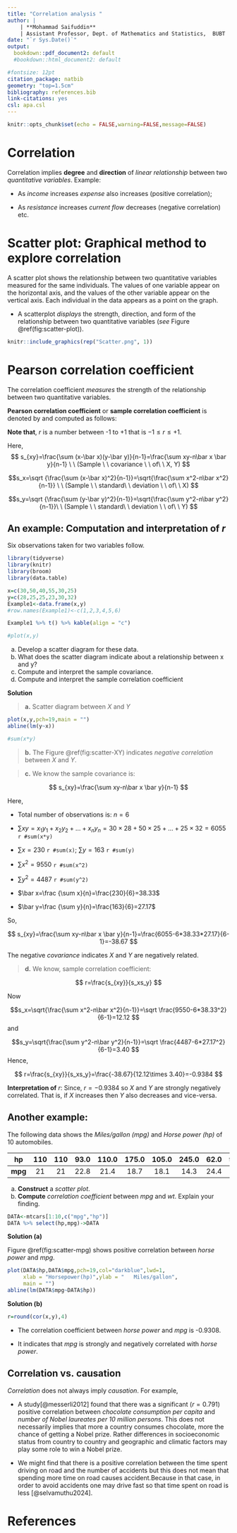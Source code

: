 ```yaml
---
title: "Correlation analysis "
author: |
    | **Mohammad Saifuddin**
    | Assistant Professor, Dept. of Mathematics and Statistics,  BUBT
date: "`r Sys.Date()`"
output: 
  bookdown::pdf_document2: default 
  #bookdown::html_document2: default

#fontsize: 12pt
citation_package: natbib
geometry: "top=1.5cm"
bibliography: references.bib
link-citations: yes
csl: apa.csl
---
```


\newpage

```r
knitr::opts_chunk$set(echo = FALSE,warning=FALSE,message=FALSE)
```

# Correlation

Correlation implies **degree** and **direction** of *linear relationship* between two *quantitative variables*. Example:

-   As *income* increases *expense* also increases (positive correlation);

-   As *resistance* increases *current flow* decreases (negative correlation) etc.

# Scatter plot: Graphical method to explore correlation

A scatter plot shows the relationship between two quantitative variables measured for the same individuals. The values of one variable appear on the horizontal axis, and the values of the other variable appear on the vertical axis. Each individual in the data appears as a point on the graph.

-   A scatterplot *displays* the strength, direction, and form of the relationship between two quantitative variables (*see* Figure \@ref(fig:scatter-plot)).

```r

knitr::include_graphics(rep("Scatter.png", 1))


```

# Pearson correlation coefficient

The correlation coefficient *measures* the strength of the relationship between two quantitative variables.

**Pearson correlation coefficient** or **sample correlation coefficient** is denoted by \textit {\textbf {r}} and computed as follows:

\begin{equation}
r=\frac{s_{xy}}{s_x s_y} \tag{1}
\end{equation}

**Note that**, $r$ is a number between -1 to +1 that is $-1\le r \le +1$.

Here, $$
s_{xy}=\frac{\sum (x-\bar x)(y-\bar y)}{n-1}=\frac{\sum xy-n\bar x \bar y}{n-1} \ \ (Sample \ \ covariance \ \ of\ \ X, Y)
$$

$$s_x=\sqrt {\frac{\sum (x-\bar x)^2}{n-1}}=\sqrt{\frac{\sum x^2-n\bar x^2}{n-1}} \ \ (Sample \ \ standard\ \ deviation \ \ of\ \ X)
$$

$$s_y=\sqrt {\frac{\sum (y-\bar y)^2}{n-1}}=\sqrt{\frac{\sum y^2-n\bar y^2}{n-1}}\ \ (Sample \ \ standard\ \ deviation \ \ of\ \ Y)
$$

## An example: Computation and interpretation of $r$

Six observations taken for two variables follow.

```r
library(tidyverse)
library(knitr)
library(broom)
library(data.table)

x=c(30,50,40,55,30,25)
y=c(28,25,25,23,30,32)
Example1<-data.frame(x,y)
#row.names(Example1)<-c(1,2,3,4,5,6)

Example1 %>% t() %>% kable(align = "c")

#plot(x,y)
```

a.  Develop a scatter diagram for these data.
b.  What does the scatter diagram indicate about a relationship between x and y?
c.  Compute and interpret the sample covariance.
d.  Compute and interpret the sample correlation coefficient

**Solution**

> **a.** Scatter diagram between $X$ and $Y$

```r
plot(x,y,pch=19,main = "")
abline(lm(y~x))

#sum(x*y)

```

> **b.** The Figure \@ref(fig:scatter-XY) indicates *negative correlation* between *X* and *Y*.

> **c.** We know the sample covariance is:

$$
s_{xy}=\frac{\sum xy-n\bar x \bar y}{n-1} 
$$

Here,

-   Total number of observations is: $n=6$

-   $\sum xy=x_1y_1+x_2y_2+...+x_ny_n=30\times 28+50\times 25+...+25\times 32=6055$ `r #sum(x*y)`

-   $\sum x=230$ `r #sum(x)`; $\sum y=163$ `r #sum(y)`

-   $\sum x^2=9550$ `r #sum(x^2)`

-   $\sum y^2=4487$ `r #sum(y^2)`

-   $\bar x=\frac {\sum x}{n}=\frac{230}{6}=38.33$

-   $\bar y=\frac {\sum y}{n}=\frac{163}{6}=27.17$

So,

$$
s_{xy}=\frac{\sum xy-n\bar x \bar y}{n-1}=\frac{6055-6*38.33*27.17}{6-1}=-38.67
$$

The negative *covariance* indicates $X$ and $Y$ are negatively related.

> **d.** We know, sample correlation coefficient:

$$
r=\frac{s_{xy}}{s_xs_y}
$$

Now

$$s_x=\sqrt{\frac{\sum x^2-n\bar x^2}{n-1}}=\sqrt \frac{9550-6*38.33^2}{6-1}=12.12
$$ and

$$s_y=\sqrt{\frac{\sum y^2-n\bar y^2}{n-1}}=\sqrt \frac{4487-6*27.17^2}{6-1}=3.40
$$ Hence,

$$
r=\frac{s_{xy}}{s_xs_y}=\frac{-38.67}{12.12\times 3.40}=-0.9384
$$

**Interpretation of** $r$: Since, $r=-0.9384$ so $X$ and $Y$ are strongly negatively correlated. That is, if $X$ increases then $Y$ also decreases and vice-versa.

## Another example:

The following data shows the *Miles/gallon (mpg)* and *Horse power (hp)* of 10 automobiles.

| **hp**  | 110 | 110 | 93.0 | 110.0 | 175.0 | 105.0 | 245.0 | 62.0 | 95.0 | 123.0 |
|:-------:|:---:|:---:|:----:|:-----:|:-----:|:-----:|:-----:|:----:|:----:|:-----:|
| **mpg** | 21  | 21  | 22.8 | 21.4  | 18.7  | 18.1  | 14.3  | 24.4 | 22.8 | 19.2  |

(a) **Construct** a *scatter plot*.
(b) **Compute** *correlation coefficient* between *mpg* and *wt*. Explain your finding.

```r
DATA<-mtcars[1:10,c("mpg","hp")]
DATA %>% select(hp,mpg)->DATA


```

**Solution (a)**

Figure \@ref(fig:scatter-mpg) shows positive correlation between *horse power* and *mpg*.

```r
plot(DATA$hp,DATA$mpg,pch=19,col="darkblue",lwd=1,
     xlab = "Horsepower(hp)",ylab = "	Miles/gallon",
     main = "")
abline(lm(DATA$mpg~DATA$hp))
```

**Solution (b)**

```r
r=round(cor(x,y),4)
```

-   The correlation coefficient between *horse power* and *mpg* is -0.9308.

-   It indicates that *mpg* is strongly and negatively correlated with *horse power*.

## Correlation vs. causation

*Correlation* does not always imply *causation*. For example,

-   A study[@messerli2012] found that there was a significant ($r=0.791$) positive correlation between *chocolate consumption per capita* and *number of Nobel laureates per 10 million persons*. This does not necessarily implies that more a country consumes chocolate, more the chance of getting a Nobel prize. Rather differences in socioeconomic status from country to country and geographic and climatic factors may play some role to win a Nobel prize.

-   We might find that there is a positive correlation between the time spent driving on road and the number of accidents but this does not mean that spending more time on road causes accident.Because in that case, in order to avoid accidents one may drive fast so that time spent on road is less [@selvamuthu2024].

# References
